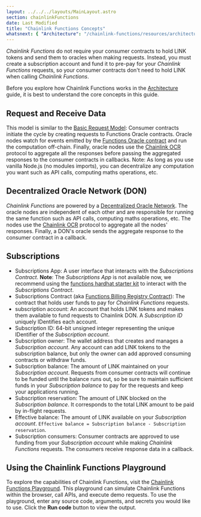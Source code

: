 ```yaml
---
layout: ../../../layouts/MainLayout.astro
section: chainlinkFunctions
date: Last Modified
title: "Chainlink Functions Concepts"
whatsnext: { "Architecture": "/chainlink-functions/resources/architecture" }
---
```



_Chainlink Functions_ do not require your consumer contracts to hold LINK tokens and send them to oracles when making requests. Instead, you must create a subscription account and fund it to pre-pay for your _Chainlink Functions_ requests, so your consumer contracts don't need to hold LINK when calling _Chainlink Functions_.

Before you explore how Chainlink Functions works in the [Architecture](/chainlink-functions/resources/architecture) guide, it is best to understand the core concepts in this guide.

## Request and Receive Data

This model is similar to the [Basic Request Model](/architecture-overview/architecture-request-model): Consumer contracts initiate the cycle by creating requests to Functions Oracle contracts. Oracle nodes watch for events emitted by the [Functions Oracle contract](https://github.com/smartcontractkit/chainlink/blob/develop/contracts/src/v0.8/dev/functions/FunctionsOracle.sol) and run the computation off-chain. Finally, oracle nodes use the [Chainlink OCR](/architecture-overview/off-chain-reporting) protocol to aggregate all the responses before passing the aggregated responses to the consumer contracts in callbacks. Note: As long as you use vanilla Node.js (no modules imports), you can decentralize any computation you want such as API calls, computing maths operations, etc.

## Decentralized Oracle Network (DON)

_Chainlink Functions_ are powered by a [Decentralized Oracle Network](https://chain.link/education/blockchain-oracles#decentralized-oracles). The oracle nodes are independent of each other and are responsible for running the same function such as API calls, computing maths operations, etc. The nodes use the [Chainlink OCR](/architecture-overview/off-chain-reporting) protocol to aggregate all the nodes' responses. Finally, a DON's oracle sends the aggregate response to the consumer contract in a callback.

## Subscriptions

- Subscriptions App: A user interface that interacts with the _Subscriptions Contract_. **Note**: The _Subscriptions App_ is not available now, we recommend using the [functions hardhat starter kit](https://github.com/smartcontractkit/functions-hardhat-starter-kit) to interact with the _Subscriptions Contract_.
- Subscriptions Contract (aka [Functions Billing Registry Contract](https://github.com/smartcontractkit/chainlink/blob/develop/contracts/src/v0.8/dev/functions/FunctionsBillingRegistry.sol)): The contract that holds user funds to pay for _Chainlink Functions_ requests.
- subscription account: An account that holds LINK tokens and makes them available to fund requests to Chainlink DON. A _Subscription ID_ uniquely IDentifies each account.
- Subscription ID: 64-bit unsigned integer representing the unique IDentifier of the _Subscription account_.
- Subscription owner: The wallet address that creates and manages a _Subscription account_. Any account can add LINK tokens to the subscription balance, but only the owner can add approved consuming contracts or withdraw funds.
- Subscription balance: The amount of LINK maintained on your _Subscription account_. Requests from consumer contracts will continue to be funded until the balance runs out, so be sure to maintain sufficient funds in your _Subscription balance_ to pay for the requests and keep your applications running.
- Subscription reservation: The amount of LINK blocked on the _Subscription balance_. It corresponds to the total LINK amount to be paid by in-flight requests.
- Effective balance: The amount of LINK available on your _Subscription account_. `Effective balance = Subscription balance - Subscription reservation`.
- Subscription consumers: Consumer contracts are approved to use funding from your _Subscription account_ while making _Chainlink Functions_ requests. The consumers receive response data in a callback.

## Using the Chainlink Functions Playground

To explore the capabilities of Chainlink Functions, visit the [Chainlink Functions Playground](https://functions.chain.link/playground). This playground can simulate Chainlink Functions within the browser, call APIs, and execute demo requests.
To use the playground, enter any source code, arguments, and secrets you would like to use. Click the **Run code** button to view the output.

<ClickToZoom src="/images/chainlink-functions/functions-playground.png" />
